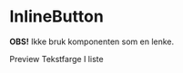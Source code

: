 
<Meta of={InlineButtontories} />

# InlineButton

<ComponentLinkRow
  docsHref="https://design.domstol.no/987b33f71/p/09b3e8-inlinebutton"
  figmaHref="https://www.figma.com/file/ewqSDmkgqDQ5PyOsRp4V5b/DDS-Komponenter?type=design&node-id=720-39910&mode=design&t=lhBa2gqNU7pebH1g-4"
  githubHref="https://github.com/domstolene/designsystem/tree/main/packages/components/src/components/InlineButton"
  storybookHref="https://domstolene.github.io/designsystem/?path=/story/dds-components-components-inlinebutton--default"
/>

**OBS!** Ikke bruk komponenten som en lenke.

<Tabs>
  <TabList>
    <Tab>Preview</Tab>
    <Tab>Tekstfarge</Tab>
    <Tab>I liste</Tab>
  </TabList>
  <TabPanels>
    <TabPanel>
      <Canvas of={InlineButtontories.Preview} />
      <Controls of={InlineButtontories.Preview} />
    </TabPanel>
    <TabPanel>
      <Canvas of={InlineButtontories.WithColor} />
    </TabPanel>
    <TabPanel>
      <Canvas of={InlineButtontories.Example} />
    </TabPanel>
  </TabPanels>
</Tabs>
